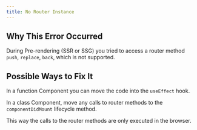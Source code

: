 ```yaml
---
title: No Router Instance
---
```


## Why This Error Occurred

During Pre-rendering (SSR or SSG) you tried to access a router method `push`, `replace`, `back`, which is not supported.

## Possible Ways to Fix It

In a function Component you can move the code into the `useEffect` hook.

In a class Component, move any calls to router methods to the `componentDidMount` lifecycle method.

This way the calls to the router methods are only executed in the browser.

